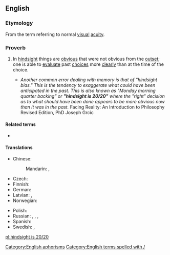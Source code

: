 ==English==

===Etymology===
From the term {{m|en|20/20}} referring to normal [[visual]] [[acuity]].

===Proverb===
{{head|en|proverb|head=[[hindsight]] [[is]] [[20/20]]}}

# {{lb|en|idiomatic}} In [[hindsight]] things are [[obvious]] that were not obvious from the [[outset]]; one is able to [[evaluate]] past [[choice]]s more [[clearly]] than at the time of the choice.
#* ''Another common error dealing with memory is that of "hindsight bias." This is the tendency to exaggerate what could have been anticipated in the past. This is also known as "Monday morning quarter backing" or '''"hindsight is 20/20"''' where the "right" decision as to what should have been done appears to be more obvious now than it was in the past.'' Facing Reality: An Introduction to Philosophy Revised Edition, PhD Joseph Grcic


====Related terms====
* {{l|en|twenty-twenty hindsight}}

====Translations====
{{trans-top|in hindsight things are obvious that were not obvious from the outset}}
* Chinese:
*: Mandarin: {{t+|cmn|吃一塹，長一智|sc=Hani}}, {{t+|cmn|吃一堑，长一智|tr=chīyīqiàn, zhǎngyīzhì|sc=Hani}} {{qualifier|lit: falling in a moat makes you all the wiser}}
* Czech: {{t+|cs|po bitvě je každý generál}}
* Finnish: {{t|fi|jälkiviisaus}} {{t+|fi|on}} {{t|fi|helppoa}}
* German: {{t|de|Hinterher ist man immer klüger.}}
* Latvian: {{t|lv|pēc kara visi gudri}} {{qualifier|everyone's wise after a war}}, {{t|lv|pēc kaujas visi gudri}} {{qualifier|everyone's wise after a battle}}
* Norwegian: {{t|no|det er lett å være etterpåklok}}
{{trans-mid}}
* Polish: {{t+|pl|mądry Polak po szkodzie}}
* Russian: {{t|ru|за́дним умо́м всяк кре́пок}} {{qualifier|everyone is strong by one's hindmind}}, {{t|ru|пото́м и Семён умён}} {{qualifier|afterwards, even Semyon is wise}}, {{t|ru|догада́лся, как проигра́лся}} {{qualifier|(he) guessed it after (he) lost}}, {{t|ru|гром не грянет, мужик не перекрестится|alt=(пока́) гром не гря́нет, мужи́к не перекре́стится}} {{qualifier|until it thunders the man won't cross himself}}
* Spanish: {{t|es|después de la batalla somos todos generales}} {{qualifier|after the battle we all are generals}}
* Swedish: {{t|sv|efterklokhet}}, {{t|sv|det är lätt att vara efterklok}}
{{trans-bottom}}

[[Category:English aphorisms]]
[[Category:English terms spelled with /]]

[[pl:hindsight is 20/20]]